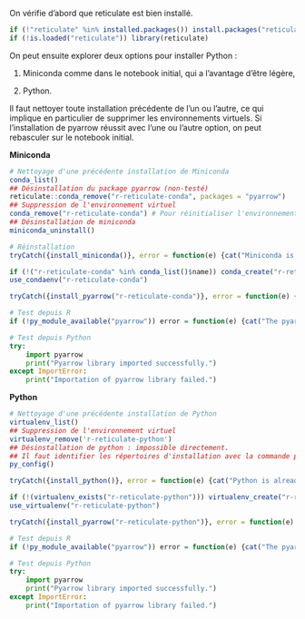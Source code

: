 On vérifie d'abord que reticulate est bien installé.

```r
if (!"reticulate" %in% installed.packages()) install.packages("reticulate")
if (!is.loaded("reticulate")) library(reticulate)
```

On peut ensuite explorer deux options pour installer Python :

1.  Miniconda comme dans le notebook initial, qui a l'avantage d'être légère,

2.  Python.

Il faut nettoyer toute installation précédente de l'un ou l'autre, ce qui implique en particulier de supprimer les environnements virtuels. Si l'installation de pyarrow réussit avec l'une ou l'autre option, on peut rebasculer sur le notebook initial.

**Miniconda**

```r
# Nettoyage d'une précédente installation de Miniconda
conda_list()
## Désinstallation du package pyarrow (non-testé)
reticulate::conda_remove("r-reticulate-conda", packages = "pyarrow")
## Suppression de l'environnement virtuel
conda_remove("r-reticulate-conda") # Pour réinitialiser l'environnement virtuel
## Désinstallation de miniconda
miniconda_uninstall()
```

```r
# Réinstallation
tryCatch({install_miniconda()}, error = function(e) {cat("Miniconda is already installed.")})

if (!("r-reticulate-conda" %in% conda_list()$name)) conda_create("r-reticulate-conda")
use_condaenv("r-reticulate-conda")

tryCatch({install_pyarrow("r-reticulate-conda")}, error = function(e) {py_install("pyarrow")})
```

```r
# Test depuis R
if (!py_module_available("pyarrow")) error = function(e) {cat("The pyarrow module is not properly installed. Fatal errors will ensue.")}
```

```python
# Test depuis Python
try:
    import pyarrow
    print("Pyarrow library imported successfully.")
except ImportError:
    print("Importation of pyarrow library failed.")
```

**Python**

```r
# Nettoyage d'une précédente installation de Python
virtualenv_list()
## Suppression de l'environnement virtuel
virtualenv_remove('r-reticulate-python')
## Désinstallation de python : impossible directement.
## Il faut identifier les répertoires d'installation avec la commande précédente, et les effacer manuellement.
py_config()
```

```r
tryCatch({install_python()}, error = function(e) {cat("Python is already installed.")})

if (!(virtualenv_exists("r-reticulate-python"))) virtualenv_create("r-reticulate-python")
use_virtualenv("r-reticulate-python")

tryCatch({install_pyarrow("r-reticulate-python")}, error = function(e) {py_install("pyarrow")})
```

```r
# Test depuis R
if (!py_module_available("pyarrow")) error = function(e) {cat("The pyarrow module is not properly installed. Fatal errors will ensue.")}
```

```python
# Test depuis Python
try:
    import pyarrow
    print("Pyarrow library imported successfully.")
except ImportError:
    print("Importation of pyarrow library failed.")
```

